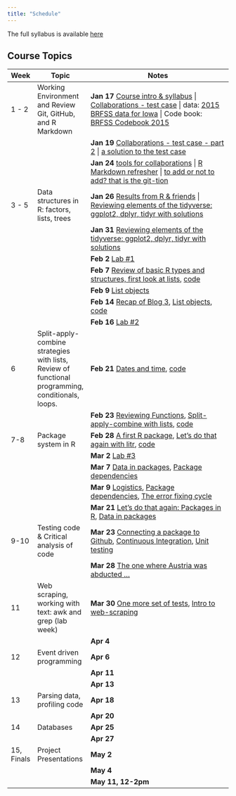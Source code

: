```yaml
---
title: "Schedule"
---
```


The full syllabus is available [here](syllabus.pdf)

## Course Topics

Week | Topic | Notes
----- | --------------- | ------------------------------------------------------
1 - 2     | Working Environment and Review Git, GitHub, and R Markdown   | **Jan 17 ** [Course intro & syllabus](../materials-2023/00_getting-started/slides.html) \| [Collaborations - test case](../materials-2023/01_collaborative-environment/01_test-case.html) \| data: [2015 BRFSS data for Iowa](../materials-2023/01_collaborative-environment/data/brfss_iowa.csv) \| Code book: [BRFSS Codebook 2015](https://www.cdc.gov/brfss/annual_data/2015/pdf/codebook15_llcp.pdf)
&nbsp;    | &nbsp;                                                       | **Jan 19** [Collaborations - test case - part 2](../materials-2023/01_collaborative-environment/01_test-case.html#16) \| [a solution to the test case](../materials-2023/01_collaborative-environment/02_test-case-solution.html)
&nbsp;    | &nbsp;                                                       | **Jan 24** [tools for collaborations](../materials-2023/01_collaborative-environment/03_tools-of-the-trade.html) \| [R Markdown refresher](https://ds202-at-isu.github.io/materials/01_collaborative-environment/03_rmarkdown.html#1) \| [to add or not to add? that is the git-tion](../materials-2023/01_collaborative-environment/05_responsible_git.html)
3 - 5     | Data structures in R: factors, lists, trees                  | **Jan 26** [Results from R & friends](../materials-2023/02_tidyverse/01b_r-and-friends.html) \| [Reviewing elements of the tidyverse: ggplot2, dplyr, tidyr with solutions](../materials-2023/02_tidyverse/01_intro.html)
&nbsp;    | &nbsp;                                                       | **Jan 31** [Reviewing elements of the tidyverse: ggplot2, dplyr, tidyr with solutions](../materials-2023/02_tidyverse/01_intro.html) 
&nbsp;    | &nbsp;                                                       | **Feb 2** [Lab #1](labs/01-slides.qmd)
&nbsp;    | &nbsp;                                                       | **Feb 7** [Review of basic R types and structures, first look at lists](../materials-2023/03_data-structures/01_data-structures.html), [code](../materials-2023/code/code-2023-02-07.R)
&nbsp;    | &nbsp;                                                       | **Feb 9** [ List objects](../materials-2023/03_data-structures/01_data-structures.html#18)
 &nbsp;        | &nbsp;                                                       | **Feb 14** [ Recap of Blog 3](../materials-2023/99_recaps/03_blog-recap.html), [List objects](../materials-2023/03_data-structures/01_data-structures.html#26), [code](../materials-2023/code/code-2023-02-14.R)
&nbsp;     |   &nbsp;     | **Feb 16** [Lab #2](labs/02_lab_2023.html)
6         | Split-apply-combine strategies with lists, Review of functional programming, conditionals, loops.                    | **Feb 21** [Dates and time](../materials-2023/03_data-structures/02_date-and-time.html), [code](../materials-2023/code/code-2023-02-21.R)  
&nbsp;    | &nbsp;                                                       | **Feb 23** [Reviewing Functions](../materials-2023/04_functional-programming/01_functions.html), [Split-apply-combine with lists](../materials-2023/04_functional-programming/02b_purrr.html), [code](../materials-2023/code/code-2023-02-23.R)  
7-8       | Package system in R                                          | **Feb 28** [A first R package](../materials-2023/09_packages/01_r-packages.html), [Let's do that again with litr](https://jacobbien.github.io/litr-project/index.html), [code](../materials-2023/code/code-2023-02-28.R)
&nbsp;    | &nbsp;                                                       | **Mar 2** [Lab #3](labs/03-lab-slides.qmd)
&nbsp;    | &nbsp;                                                       | **Mar 7** [Data in packages](../materials-2023/09_packages/02_r-packages-data.html), [Package dependencies](../materials-2023/09_packages/01_r-packages.html#11)
&nbsp;    | &nbsp;                                                       | **Mar 9** [Logistics](../materials-2023/news/news-2023-03-09.html), [Package dependencies](../materials-2023/09_packages/01_r-packages-data.html#11), [The error fixing cycle](../materials-2023/09_packages/02_r-packages-data.html)
&nbsp;    | &nbsp;                                                       | **Mar 21** [Let's do that again: Packages in R](../materials-2023/09_packages/01_r-packages.html#5), [Data in packages](../materials-2023/09_packages/02_r-packages-data-no-turns.html)
9-10      | Testing code & Critical analysis of code                     | **Mar 23** [Connecting a package to Github](https://stat585-at-isu.github.io/materials-2023/09_packages/02_r-packages-data-no-turns.html#15), [Continuous Integration](https://stat585-at-isu.github.io/materials-2023/09_packages/02_r-packages-data-no-turns.html#14), [Unit testing](../materials-2023/08_testing-code/02_testing-code.html)
&nbsp;    | &nbsp;                                                       | **Mar 28** [The one where Austria was abducted ...](../materials-2023/08_testing-code/02_testing-code.html#15)
11        | Web scraping, working with text: awk and grep (lab week)     | **Mar 30** [One more set of tests](https://stat585-at-isu.github.io/materials-2023/08_testing-code/02_testing-code.html#32), [Intro to web-scraping](../materials-2023/11_web-scraping/01_web-scraping.html)
&nbsp;    | &nbsp;                                                       | **Apr 4**
12        | Event driven programming                                     | **Apr 6**
&nbsp;    | &nbsp;                                                       | **Apr 11**
&nbsp;    | &nbsp;                                                       | **Apr 13**
13        | Parsing data, profiling code                                 | **Apr 18**
&nbsp;    | &nbsp;                                                       | **Apr 20**
14        | Databases                                                    | **Apr 25** 
&nbsp;    | &nbsp;                                                       | **Apr 27**
15, Finals | Project Presentations                                       | **May 2**
&nbsp;    | &nbsp;                                                       | **May 4**
&nbsp;    | &nbsp;                                                       | **May 11, 12-2pm**